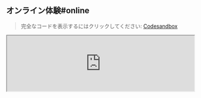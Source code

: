 
## オンライン体験#online

> 完全なコードを表示するにはクリックしてください: [Codesandbox](https://codesandbox.io/p/sandbox/page-spy-with-react-k3pzzt)

<iframe
  width="100%"
  src="https://codesandbox.io/embed/k3pzzt?view=editor+%2B+preview&module=%2Fpublic%2Findex.html"
  title="page-spy-with-react"
  allow="accelerometer; ambient-light-sensor; camera; encrypted-media; geolocation; gyroscope; hid; microphone; midi; payment; usb; vr; xr-spatial-tracking"
  sandbox="allow-forms allow-modals allow-popups allow-presentation allow-same-origin allow-scripts"
/>

## 使用方法#usage

### script タグで導入#script-usage

#### ステップ1#script-usage-step-1

クライアントプロジェクトに `<script>` をロードします:

```html
<!-- PageSpy SDK -->
<script crossorigin="anonymous" src="{deployUrl}/page-spy/index.min.js"></script>

<!-- プラグイン（必須ではありませんが、使用を推奨します） -->
<script crossorigin="anonymous" src="{deployUrl}/plugin/data-harbor/index.min.js"></script>
<script crossorigin="anonymous" src="{deployUrl}/plugin/rrweb/index.min.js"></script>
```

#### ステップ2#script-usage-step-2

PageSpy とプラグインを初期化します。[設定オプション]({VITE_SDK_BROWSER_REPO})を使用して SDK の動作をカスタマイズできます:

<blockquote>
  <details>
    <summary>プラグインが提供する機能は？</summary>
    <div>
      [DataHarborPlugin]({VITE_PLUGIN_DATA_HARBOR}) と [RRWebPlugin]({VITE_PLUGIN_RRWEB}) の2つのプラグインは、PageSpy の機能を拡張するためのものです:
      - **DataHarborPlugin**：PageSpy 自体はオンラインモードのみをサポートしており、デバッグ中はクライアントとデバッグエンドポイントが同時にオンラインである必要があります。DataHarborPlugin により、PageSpy でオフラインデバッグが可能になります。詳細については[オフラインログ](./offline-log)を参照してください。
      - **RRWebPlugin**：[rrweb](https://github.com/rrweb-io/rrweb/blob/master/guide.ja.md) を使用してユーザー操作を記録します。通常は DataHarborPlugin と組み合わせて使用されます。

      独自の PageSpy プラグインを開発することも可能です！ 
    </div>
  </details>
</blockquote>

```html
<script>
  window.$harbor = new DataHarborPlugin();
  window.$rrweb = new RRWebPlugin();

  [window.$harbor, window.$rrweb].forEach(p => {
    PageSpy.registerPlugin(p)
  })

  window.$pageSpy = new PageSpy();
</script>
```

### ESM で導入#esm-usage

#### ステップ1#esm-usage-step-1

:::code-group

```bash yarn
yarn add @huolala-tech/page-spy-browser @huolala-tech/page-spy-plugin-data-harbor @huolala-tech/page-spy-plugin-rrweb
```

```bash npm
npm install @huolala-tech/page-spy-browser @huolala-tech/page-spy-plugin-data-harbor @huolala-tech/page-spy-plugin-rrweb
```  

:::

#### ステップ2#esm-usage-step-2

```js
import PageSpy from '@huolala-tech/page-spy-browser';
import DataHarborPlugin from '@huolala-tech/page-spy-plugin-data-harbor';
import RRWebPlugin from '@huolala-tech/page-spy-plugin-rrweb';  

window.$harbor = new DataHarborPlugin();
window.$rrweb = new RRWebPlugin();

[window.$harbor, window.$rrweb].forEach(p => {
  PageSpy.registerPlugin(p);
})  

// ESM モードではデプロイアドレスを自動的に解析できないため、以下のパラメーターを手動で設定する必要があります
window.$pageSpy = new PageSpy({
  api: "{deployPath}",
  clientOrigin: "{deployUrl}",
  enableSSL: {enableSSL},
});
```

以上で、ブラウザプロジェクトで PageSpy を使用するためのすべての手順が完了です。ページの上部メニューをクリックして <Tooltip title="メニューはデフォルトでは非表示です。" color="purple"><a href="javascript:void(0)">開始デバッグ</a></Tooltip> を使用してください！

## フレームワークで統合#framework

PageSpy は、主要なフレームワークの統合ガイドを CodeSandbox プラットフォームで公開しています。オンラインで体験できます:

- **React**：[CodeSandbox - PageSpy in React](https://codesandbox.io/p/sandbox/page-spy-with-react-k3pzzt)
- **Vue**：[CodeSandbox - PageSpy in Vue](https://codesandbox.io/p/sandbox/page-spy-with-vue-ft35qs)
- **Svelte**：[CodeSandbox - PageSpy in Svelte](https://codesandbox.io/p/sandbox/page-spy-with-svelte-p6mxd6)
- **Angular**：[CodeSandbox - PageSpy in Angular](https://codesandbox.io/p/sandbox/page-spy-with-angular-6wg3ps)
- **Nextjs**：[CodeSandbox - PageSpy in Nextjs](https://codesandbox.io/p/sandbox/page-spy-with-nextjs-5htxv5)
- **Nuxtjs**：[CodeSandbox - PageSpy in Nuxtjs](https://codesandbox.io/p/sandbox/page-spy-with-nuxtjs-8znq22)

## ブラウザ拡張機能#extension

PageSpy は、コードを統合することなく、任意のウェブページで PageSpy を使用できるブラウザ拡張機能を提供しています！

はい、その通りです！PageSpy のブラウザ拡張機能を使用すれば、ほぼすべてのウェブページをデバッグできます！（CSP ポリシーが設定されている一部のウェブサイトでは動作しない場合があります）

### インストール#install-extension

- [Chrome ウェブストア](https://chromewebstore.google.com/detail/pagespy/kpfigmbgeedkgnjnlpilghiffepahlmk) からワンクリックでインストールするか、
- [ブラウザ拡張機能](https://github.com/HuolalaTech/page-spy-extension/tree/main/packages/online-pagespy-extension) リポジトリにアクセスし、README ドキュメントに従って手動でインストールしてください。

### パネルパラメーター#extension-panel

<a href={extensionDesc} target="_blank">
  <img src={extensionDesc} />
</a>  

<blockquote>
  <details>
    <summary>参考示例：バイデン大統領のホームページをデバッグ</summary>
    <a href={debugBaidu} target="_blank">
      <img src={debugBaidu} />
    </a>
  </details>
</blockquote>